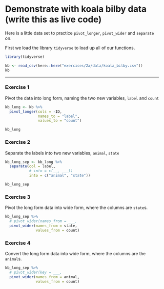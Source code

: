 # Demonstrate with koala bilby data (write this as live code)

Here is a little data set to practice `pivot_longer`, `pivot_wider` and `separate` on.

First we load the library `tidyverse` to load up all of our functions.

```r
library(tidyverse)
```


```r
kb <- read_csv(here::here("exercises/2a/data/koala_bilby.csv"))
kb
```

---

### Exercise 1

Pivot the data into long form, naming the two new variables, `label` and `count`

```r
kb_long <- kb %>% 
  pivot_longer(cols = -ID,
               names_to = "label", 
               values_to = "count")

kb_long
```

### Exercise 2

Separate the labels into two new variables, `animal`, `state`

```r
kb_long_sep <- kb_long %>%
  separate(col = label, 
           # into = c(__, ___))
           into = c("animal", "state"))

kb_long_sep
```

### Exercise 3

Pivot the long form data into wide form, where the columns are `state`s. 

```r
kb_long_sep %>% 
  # pivot_wider(names_from = ___, 
  pivot_wider(names_from = state,
              values_from = count)
```

### Exercise 4

Convert the long form data into wide form, where the columns are the `animal`s. 

```r
kb_long_sep %>% 
  # pivot_wider(key = ___, 
  pivot_wider(names_from = animal,
              values_from = count)
```
